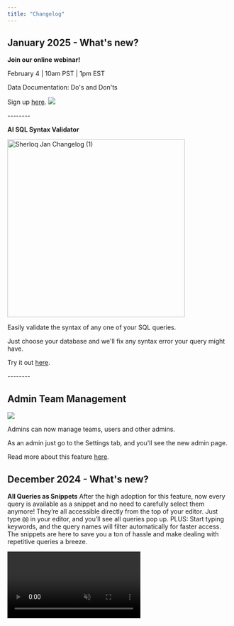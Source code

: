 ```yaml
---
title: "Changelog"
---
```


## January 2025 - What's new?&#x20;

**Join our online webinar!**

February 4 | 10am PST | 1pm EST

Data Documentation: Do's and Don'ts

Sign up [here](https://d2fxgl04.na1.hubspotlinksstarter.com/Ctc/UC+113/d2FxGL04/VVzzS48zPLhpW6ThV0M36CJQpW69sl4k5r433TN2nfYyj3m2ndW8wLKSR6lZ3pyW5phPKp859qMSW8lsZxx5gXgxpN2v00nFBxcW-VDZjxB5YLrZ4W7r7sNy1LCN8ZW37hLPP81L4w_W8lwmlS9cjhWkW4t3w786j5r68W1BJZns3hyRwLN90BdVY8HMf_W95vh_B5rc_pDW2bTzg83wxFjtW3q1TNz124LlbN1MhhPcJ2vbdW2_ncb86xly1bW8zlSBD1j7j6TW4V2qKb3b-RlJW8F4bTL4hSCmMW40xM-q3CVnTcW38SryF1PfsTnMPg5dG7XRYSW3ZT3SF5czMYzW6DQScq29crwpW46rv9q456_cwVn7C791ycPgYW7F_Ykb6HqCPSW2-R_6m1FVv2kN4ZgyRzPT9Gnf6D-VtT04).
![](/webinar.jpg)

\--------

 **AI SQL Syntax Validator**

<img width="400" alt="Sherloq Jan Changelog (1)" src="https://ci3.googleusercontent.com/meips/ADKq_NaBcK8J6SxyOwy8fMb7jKXvofrKtf1to6Jgk9YQXHuLs6ZnJVuz_xpXR2qBAk1TBxs9ejy_FyK874wIBvHj_WFBHUrd2kGJZlAcgmIwMcLlQDKCWWVMPS2aDgzp5aiiTTaVPhRPvETFY9rW6kI_zkiodq_xqOgGgSRTqiMiUDoBohnVPoYkStf3Devrrsxb54ESovmqUFmcepaI1gHtMx7RouunTUk1e6xVOii1O9u7T3wJiJME=s0-d-e1-ft#https://hs-22443465.f.hubspotstarter.net/hub/22443465/hubfs/Sherloq%20Jan%20Changelog%20(1).png?width=800&upscale=true&name=Sherloq%20Jan%20Changelog%20(1).png" />

Easily validate the syntax of any one of your SQL queries.

Just choose your database and we'll fix any syntax error your query might have.

Try it out [here](https://validator.sherloqdata.com).

\--------

## Admin Team Management

![](/unnamed\(1\).jpg)

Admins can now manage teams, users and other admins.

As an admin just go to the Settings tab, and you'll see the new admin page.

Read more about this feature [here](https://docs.sherloqdata.io/admin).

## December 2024 - What's new?

<Icon icon="code" /> **All Queries as Snippets**
After the high adoption for this feature, now every query is available as a snippet and no need to carefully select them anymore! They’re all accessible directly from the top of your editor.
Just type `@@` in your editor, and you’ll see all queries pop up.
PLUS: Start typing keywords, and the query names will filter automatically for faster access.
The snippets are here to save you a ton of hassle and make dealing with repetitive queries a breeze.

<video autoPlay muted loop playsInline className="w-full aspect-video" src="/images/snippet_feature_new.mp4" />

<Icon icon="ballot" /> **Formatting Directly in Your SQL Editor**
We’ve enhanced SQL formatting to make it fully customizable to your preferences. 
Head to the setting menu to set your preferred SQL dialect, and Sherloq will format queries based on that choice.
**Want to format on the fly?** Just highlight your SQL, right-click, or use `Cmd/Ctrl + Shift + 0` to format it instantly in your editor.

<video autoPlay muted loop playsInline className="w-full aspect-video" src="/images/formatting_new.mp4" />

<Icon icon="diagram-lean-canvas" /> **ERD Generator (Entity Relationship Diagram)**
We’re excited to introduce visual query insights!
For every saved query, you can now view a diagram that shows the connections between tables.
This gives you a clear picture of the query flow and table relationships at a glance.

<video autoPlay muted loop playsInline className="w-full aspect-video" src="/images/erd_feature.mp4" />

## November 2024 - What's new?

### ✨✨✨ Our NEW RE-DESIGN ✨✨✨

We’re super excited to give you all the details on what exactly has changed, and why.
Scroll below to learn more.

<img width="600" alt="Sherloq new design" src="/images/sherloq_new_design.gif" />

***

## First, why did we do this?

Our product needs to save you time, make your day-to-day feel much easier, and basically help you become the best, most productive, version of your data-self.

What is shouldn’t be doing is to be VERY slow, painfully rigid, and feel buggy.

But it definitely was doing that.

This was literally the #1 (yes, #1) feedback we got from our customers and users. And if you’re telling us about it over and over again, it makes it THE most important thing we could be doing right now.

So we decided to put an end to this chaos, and do one simple product amazingly well - meaning easy, simple and beautiful. In our wildest dreams, you should have fun using it.

So, we hope you’ll love this new version (at least as much as we do…) and find your happy place while using it 😇

**PS - thanks for all the users out there that hopped on calls with us to brainstorm, validate and share their thoughts with us. It means the world to us.**

<img width="500" alt="Sherloq new design" src="/images/sherloq_before_after_main.png" />

***

## The Change(s)

* **UI: Well…. basically everything :)**

* **Perfomance, performance, performance** - this was the most important thing for us. Your experience should feel flawless.
  So no more waiting for a query to be created, no more loading between different pages of the product, no more waiting dozens of seconds to simply delete a folder.

* **Queries are much clearer -**

  * We understood what’s important to show in preview mode and what isn’t (which we then added to the query profile).

  * The query profile has no-load and easily appears as it pops-up from the bottom of your screen.

<img width="500" alt="Sherloq new design" src="/images/sherloq_before_after_profile.png" />

* **Folders are finally much more organized** -

  * We switched the folder view to be more like any storage app (Google Drive, Notion etc). That means no more one long page of queries in subfolders in folders. Rather we give each folder the respect it deserves with a page of it’s own.

  * You can easily see which users each folder is shared with.

* **The search experience is easy-to-use** -

  * Filters are now out in the open - did you know that that you had the ability to filter your search results based on the query date, person, source and more? Probably not, because it was hidden in some kind of (honestly weird) icon.
    Filters are now visible to all, and even better - you can understand your search results based on the options in each filter. Try it out and let us know what you think :)

<img width="500" alt="Sherloq new design" src="/images/sherloq_before_after_search.png" />

* **Removing the clutter** (we’re a plugin.. so anything on the screen needs to be chosen carefully) -

  * No more annoying left side panel - it’s now in a simple side menu

  * The history tab also moved to the side menu

  * Public section became a folder

  * And Vuola - you get much more room to emphasize and see the important stuff (like, let’s say, the folders and queries themselves).

* **Creating a new SQL became a whole lot easier** with the very straightforward new ‘+’ button (when you think about it, how wasn’t this an option until now?…)

* And more like: automatically **generating a title (which is new) and a description** (which isn’t) is now totally up to your choice, editing a query is in the query profile, bug fixes…

So many changes (and we’re sure that you’ll notice some more while using it), all in the hopes of making this product as simple and easy to use as possible.

***

## What Didn’t Change

* Our commitment to our users and customers

* Our mission of creating once place for everything SQL

* Our obsession to make every minute count

* Our office pet

***

This is still V1 - so we’d absolutely LOVE to hear any thoughts, concerns or feedback you have.

And here’s a sneak peak to what’s up next:

* Keyboard shortcuts

* Onboarding

* Snippets are everywhere

* Auto-editing from your IDE

* Git Integration

* Permissions

* ERD in product

So.. stay tuned! 😜

***

## Previous Updates:

### Automatically Import and Organize Your Most Common SQL

#### October 22, 2024

We'll automatically organize your SQL into folders and give each one a title and description.

[Try it out here](https://sherloqdata.fillout.com/organize-sql).

### Create Your Own SQL Greeting

#### October 3, 2024

For the upcoming holidays, we've had a bit fun and created a [SQL Greeting Generator](https://sqlgreeting.sherloqdata.com/).

If you've missed it out, read about it in our [Linkedin Post](https://www.linkedin.com/posts/noy-twerski_my-mom-used-our-sql-greeting-generator-to-activity-7247234379851218944-t1LO/).

### We've done it again: same search, just better 😎

#### September 27, 2024

Faster, More Accurate, and More Relevant

We've changed the infra behind our search engine,
so we now show the most relevant results up top.

We also sort them based on your team's usage and activities, and all this in half of the time!

### 🔗 Turn any SQL into a visual diagram in a click

#### September 3, 2024

[Try our new ERD capability](https://erd.sherloqdata.com/) to better understand the connections between your tables and fields.

BTW - we've built it with cursor.com.
Read more on this [LinkedIn post](https://www.linkedin.com/posts/nadav-gutman-213637197_cursor-activity-7234576325980639232-bNvO/) to hear our thoughts on building with AI.

### 🔗 Validate your queries by users’ activities

#### August 15, 2024

Now you can easily understand how active is each SQL,
so you can be sure to use the most relevant one.

How? Using our new activities capability, for each saved SQL you can see when it was last seen, last used, last edited, by who, and when.

### 🔗 Sharing queries is now easier than ever

#### July 28, 2024

🔗 Sharing queries is now easier than ever
You can now share your SQL directly from DataGrip in one click! (Or more specifically - in one keyboard shortcut)
All you need to do is:
Mark the query that you want to share and type CTRL+SHIFT+T.
Enter the user’s email you’d like to share it with,
And... that’s it 😊
We automatically create a shared folder with that query for you, and that person will immediately get an email + Slack letting them know that you’ve shared a query with them.

<img width="600" src="https://www.sherloqdata.io/wp-content/uploads/2024/08/Sharing-queries-via-DG-1024x661.png" />

## 📁 Easy Folders Navigation

### Latest Update:July 16, 2024

Customized Snippets Size: Now, you can drag your snippet to resize it however you like. Adjust your snippets to fit your needs and keep your workspace organized.

Highlighted Search Text: Easily find what you're searching for and focus on what matters. This feature is compatible with all types of queries, both saved and automated history, ensuring you never miss a detail. It enables quick and focused visualization of information.

## 📁 Team Management & Shared Folders

### Latest Update:June 15, 2024

The new feature allows you to create a team from existing members, manage it, and share folders with them, not just individually.
It’s now easier to share across your relevant team and manage it efficiently.
To share with your own team, go to shared folders, select the members you want to create a team with, and click on “Create as Team”. After naming it, you can see it in the “Add from Team” section.

## 📁 Repo: edit title + description in thumbnail view

### Latest Update:June 4, 2024

After a few feature requests about this - now you can easily edit each query's title and description directly from the thumbnail view.

In your repo, just click on a query title and edit the new name.

We love these kinds of quick feature requests that help us make your work on Sherloq as easy as possible, so keep them coming!

* Please notice that for now this is enabled only on new queries created.

<img width="600" src="https://www.sherloqdata.io/wp-content/uploads/2024/06/edit-thumbnail-view-1.gif" />

## 📁 Repo: copy, share, snippets from thumbnail view

### Latest Update:May 29, 2024

Now you can copy, share and save to snippets from thumbnail view.

## 📁 Repo: "created by" for folders | 🗄️ Management: Generate description

### Latest Update:May 9, 2024

Data Management automatically generates table + field description: Now you can generate a description for each table and field, without going over and updating them manually.

Repository “created by” info per folder: hovering over the folder name reveals information about who created each folder, helping with better accountability and tracking.

Use Case: You'd like to ask someone on your team a question about the SQL saved in a specific folder.

## 📁 Repo: New query list view

### Latest Update:April 30, 2024

New query list view: After many user requests, it's finally here!

Introducing a shortened list view for queries, improving navigation and usability.

Use Case: A user navigates through the query titles more easily with the improved list view interface.

## 🗄️ Management: comments + search

### Latest Update:April 8, 2024

Adding commenting to each table and field component and advanced search functionality to the Data Management platform.

Use Case: Users want to add specific comments describing how to use each field and table in the analysis and SQL.

## 📁 Repo: DataGrip Snippets + Web platform

### Latest Update:March 13, 2024

DataGrip easy query/snippet from IDE: Improved DataGrip plugin to allow easy creation of queries and snippets directly from the IDE.

Use Case: A user creates and saves queries and snippets from DataGrip without needing to switch to the Sherloq interface.

New (and larger) UI for the repository in the web platform.

Use Case: Users looking to work on more complex queries, or for those that aren't working on their query editor.

## ⭐ Launch: V1 Metadata Management Platform

### Latest Update:March 5, 2024

Finally it's here! Our data management platform.

As directors and team leads, you now get to see one place for all company tables and fields. You can also see how your team are using the different components and manage them - creating one source of truth for metadata documentation.

\*Supported only on the enterprise plan.

## 📁 Repo: generate SQL descriptions | 🤖 Botson: query history

### Latest Update:February 14, 2024

Repository - auto-generated description: Introduced auto-generated descriptions for queries to provide quick summaries.

Use Case: Instead of writing each description manually, now we automatically generate a SQL description for you. That means your teammates can quickly understand the purpose of a query in a glance.

Botson query history: You can now ask Botson about any query that you ever ran in your editor, and even better, you can check out your team's history as well!

Use Case: A user looks for a query they ran last week with one of their teammates as part of a project they're working on.

## 🤖 Botson: edit questions | 📁 Repo: dock left / right

### Latest Update:February 1, 2024

Botson edit questions: Botson now allows users to edit any question asked depending on the given result.

Use Case: After asking a question and seeing Botson's answers, you can add filters to find the exact answer you're looking for.

Repository - Dock left / right: Users can dock the repository interface to the left or right side of their screen, depending on the exact IDE they're working on.

## 📁 Repo: comments per version | 🤖 Botson: Tableau calculated fields

### Latest Update:January 23, 2024

Comments per version: You can now add comments on specific query versions to explain changes done between versions.

Use Case: After adding a "where" statement in the SQL, you'd like to explain to future teammates why it is important and what its purpose is.

Botson Tableau calculated fields: Added support for calculated fields in Tableau.

## 🤖 Botson: dashboards

### Latest Update:January 16, 2024

Botson dashboards: Ask questions on top of your Tableau dashboards.

Use Case: What is the SQL behind the dashboard? Who created it? When was it last updated?

Metadata integrations for enterprise: Tableau, Redshift.

## 📁 Repo: edit version name + change size

### Latest Update:December 13, 2023

Repository edit name per version: Users can now edit the names of query versions for better organization.

Use Case: Give each version an indicative name depending on what has been changed, by who and when.

Extension change size: Now you can easily resize the repository extension for longer queries, viewing different versions or more complex analyses.

## 📁 Repo: advanced search | 🤖 Botson: GPT-4 secure env.

### Latest Update:November 1, 2023

Extended Repository search including rules, tags, and source.

Use Case: Find a query that your teammate saved a month ago, tagged by a specific project and includes the word "client" in the query title.

Botson secure GPT-4 environment: Now you have the functionalities of chat GPT-4, right inside of Botson! And even better - this is a secure and private network so you can use your org's metadata names and queries.

## 📁 Repo: formatting | 🤖 Botson: WHERE filters

### Latest Update:October 4, 2023

Repository format queries: Introducing query formatting for easier readability.

Botson supports WHERE clause filters: Now you can ask questions on commonly used WHERE clause filters that are used over and over again in your team.

Use Case: "What do I need to include in the WHERE clause when I query from table 'users'?"

## 🤖 Watson -> Botson: PARTITION | 📁 Repo: formatting

### Latest Update:September 27, 2023

Watson -> Botson including partitions: We hear you, and we've heard Watson isn't the best name... to say the least. So we've rebranded Watson to Botson ( = Watson Sherlock's assistant + bot) and added support for query partitions.

Use Case: "What is the partition defined on table 'users'?"

Repository - minimize extension: Users can now minimize the repository extension so that you don't ever lose your work while using Sherloq!

## ⭐ Launch: Watson Metadata AI Chatbot

### Latest Update:September 3, 2023

Super excited to share that we've finally launched Watson - your AI Metadata chatbot.

## 📁 Repo: DataGrip plugin + "move" query + dark mode

### Latest Update:August 24, 2023

DataGrip Plugin LIVE! You asked for it and here it comes! We officially launched the DataGrip plugin, allowing you to interact with Sherloq directly from the IDE.

Repository move between folders: Easily move queries between different folders within the repository.

Use Case: A user reorganizes their queries by moving them into more appropriate folders as projects evolve.

Repository dark mode: for those of you who like it darker (or are just using us on DataGrip :) ).

## 📁 Repo: subfolders

### Latest Update:July 27, 2023

Repository Subfolders: Introducing subfolders to help organize queries more effectively within the repository.

Use Case: A user creates subfolders for different departments within a main project folder, keeping queries organized.

Integrations: BigQuery, Athena.

## 📁 Repo: CMD + S to save your query + Import queries

### Latest Update:June 29, 2023

Save from editor: We always look for ways to make your lives easier, so we've added the ability to save queries to Sherloq directly from the query editor. Just mark your query in the IDE and type CMD + S (or CTRL for those of you on Windows).

Import queries: You can now easily import existing queries into the repository for easier integration. Just go to the settings page in the repo and upload the file. We'd love to hear if there are any other places you'd like to import your queries from!

## 📁 Repo: Shared folder links

### Latest Update:June 1, 2023

Shared link for folders + queries: You can now generate shareable links for folders and individual queries.

Use Case: A user shares a link to a folder of queries with an external consultant for review.

## 📁 Repo: Tags + Snippets

### Latest Update:May 26, 2023

Tags: You can now add tags to help categorize and find queries quickly. We also added a few different options for colors to make things pretty, so let us know what you think :)

Use Case: A user tags queries related to sales data between different project folders, making it easier for the sales team to find relevant queries.

Snippets: Introducing snippets! Allowing users to save and reuse common query fragments. Just tick the "save to snippets" checkbox in the query page, and then go to your query editor and type @ @.

Use Case: A user saves a commonly used JOIN clause as a snippet to quickly include in multiple queries